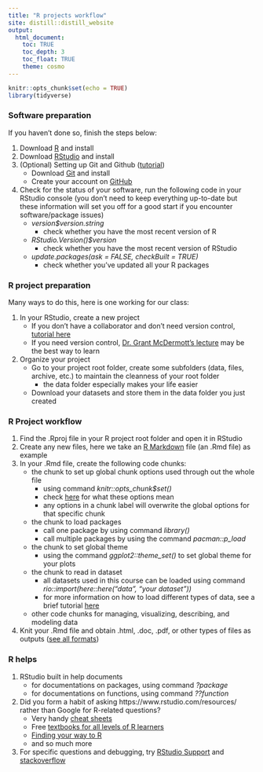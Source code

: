 ```yaml
---
title: "R projects workflow"
site: distill::distill_website
output:
  html_document:
    toc: TRUE
    toc_depth: 3
    toc_float: TRUE
    theme: cosmo
---
```


```r
knitr::opts_chunk$set(echo = TRUE)
library(tidyverse)
```

### Software preparation

If you haven't done so, finish the steps below:

1. Download [R](https://www.r-project.org/) and install
2. Download [RStudio](https://www.rstudio.com/products/rstudio/download/preview/) and install
3. (Optional) Setting up Git and Github ([tutorial](https://happygitwithr.com))
   - Download [Git](https://git-scm.com/downloads) and install
   - Create your account on [GitHub](https://github.com/)
4. Check for the status of your software, run the following code in your RStudio console (you don't need to keep everything up-to-date but these information will set you off for a good start if you encounter software/package issues)
   - *version$version.string*
     - check whether you have the most recent version of R
   - *RStudio.Version()$version*
     - check whether you have the most recent version of RStudio
   - *update.packages(ask = FALSE, checkBuilt = TRUE)*
     - check whether you've updated all your R packages 

### R project preparation

Many ways to do this, here is one working for our class:

1. In your RStudio, create a new project
   - If you don't have a collaborator and don't need version control, [tutorial here](https://bookdown.org/daniel_dauber_io/r4np_book/starting-your-r-projects.html)
   - If you need version control, [Dr. Grant McDermott's lecture](https://raw.githack.com/uo-ec607/lectures/master/02-git/02-Git.html#12) may be the best way to learn
2. Organize your project  
   - Go to your project root folder, create some subfolders (data, files, archive, etc.) to maintain the cleanness of your root folder 
     - the data folder especially makes your life easier
   - Download your datasets and store them in the data folder you just created

### R Project workflow

1. Find the .Rproj file in your R project root folder and open it in RStudio
2. Create any new files, here we take an [R Markdown](https://rmarkdown.rstudio.com/lesson-1.html) file (an .Rmd file) as example
3. In your .Rmd file, create the following code chunks:
   - the chunk to set up global chunk options used through out the whole file 
     - using command *knitr::opts_chunk$set()*
     - check [here](https://yihui.org/knitr/options/) for what these options mean
     - any options in a chunk label will overwrite the global options for that specific chunk
   - the chunk to load packages
     - call one package by using command *library()*
     - call multiple packages by using the command *pacman::p_load* 
   - the chunk to set global theme 
     - using the command *ggplot2::theme_set()* to set global theme for your plots
   - the chunk to read in dataset
     - all datasets used in this course can be loaded using command *rio::import(here::here("data", "your dataset"))*
     - for more information on how to load different types of data, see a brief tutorial [here](https://www.statmethods.net/input/importingdata.html)
   - other code chunks for managing, visualizing, describing, and modeling data
4. Knit your .Rmd file and obtain .html, .doc, .pdf, or other types of files as outputs ([see all formats](https://rmarkdown.rstudio.com/lesson-9.html))

### R helps

1. RStudio built in help documents
   - for documentations on packages, using command *?package*
   - for documentations on functions, using command *??function*
2. Did you form a habit of asking https://www.rstudio.com/resources/ rather than Google for R-related questions?
   - Very handy [cheat sheets](https://www.rstudio.com/resources/cheatsheets/)
   - Free [textbooks for all levels of R learners](https://www.rstudio.com/resources/books/) 
   - [Finding your way to R](https://education.rstudio.com/learn/)
   - and so much more
3. For specific questions and debugging, try [RStudio Support](https://support.rstudio.com) and [stackoverflow](https://stackoverflow.com) 

